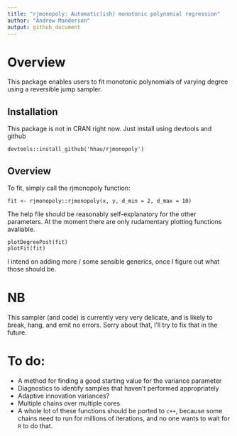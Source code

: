 ```yaml
---
title: "rjmonopoly: Automatic(ish) monotonic polynomial regression"
author: "Andrew Manderson"
output: github_document
---
```




# Overview

This package enables users to fit monotonic polynomials of varying degree using
a reversible jump sampler.

## Installation

This package is not in CRAN right now. Just install using devtools and github

    devtools::install_github('hhau/rjmonopoly')

## Overview 

To fit, simply call the rjmonopoly function:

    fit <- rjmonopoly::rjmonopoly(x, y, d_min = 2, d_max = 10)
    
The help file should be reasonably self-explanatory for the other parameters.
At the moment there are only rudamentary plotting functions avaliable.

    plotDegreePost(fit)
    plotFit(fit)
    
I intend on adding more / some sensible generics, once I figure out what those
should be. 

# NB

This sampler (and code) is currently very very delicate, and is likely to break,
hang, and emit no errors. Sorry about that, I'll try to fix that in the future.

# To do: 

* A method for finding a good starting value for the variance parameter
* Diagnostics to identify samples that haven't performed appropriately
* Adaptive innovation variances?
* Multiple chains over multiple cores
* A whole lot of these functions should be ported to `c++`, because some chains
need to run for millions of iterations, and no one wants to wait for `R` to do 
that.
